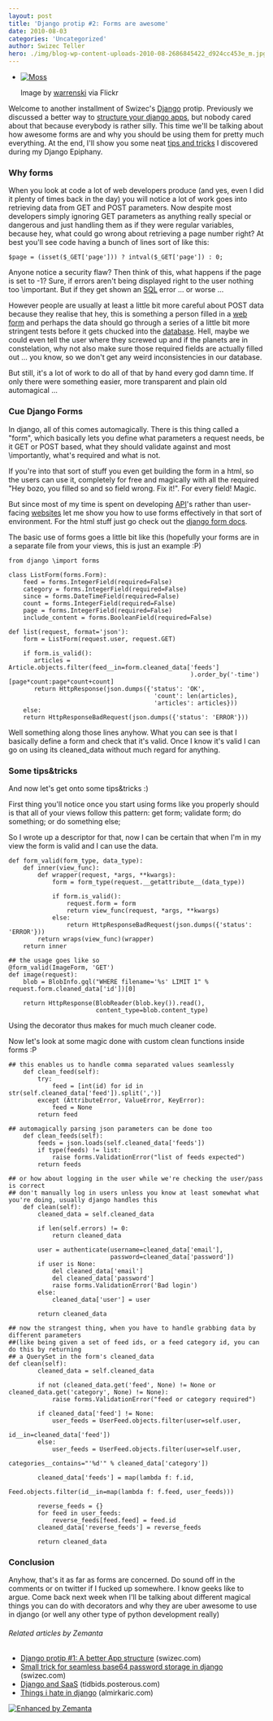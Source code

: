 ```yaml
---
layout: post
title: 'Django protip #2: Forms are awesome'
date: 2010-08-03
categories: 'Uncategorized'
author: Swizec Teller
hero: ./img/blog-wp-content-uploads-2010-08-2686845422_d924cc453e_m.jpg
---
```

- [![Moss](./img/blog-wp-content-uploads-2010-08-2686845422_d924cc453e_m.jpg "Moss")](http://www.flickr.com/photos/50811886@N00/2686845422)

  Image by [warrenski](http://www.flickr.com/photos/50811886@N00/2686845422) via Flickr

Welcome to another installment of Swizec's [Django](http://www.djangoproject.com "Django (web framework)") protip. Previously we discussed a better way to [structure your django apps](http://swizec.com/blog/django-protip-1-a-better-app-structure/swizec/1386), but nobody cared about that because everybody is rather silly. This time we'll be talking about how awesome forms are and why you should be using them for pretty much everything. At the end, I'll show you some neat [tips and tricks](http://en.wikipedia.org/wiki/Tips_%26_Tricks "Tips & Tricks") I discovered during my Django Epiphany.

### Why forms

When you look at code a lot of web developers produce (and yes, even I did it plenty of times back in the day) you will notice a lot of work goes into retrieving data from GET and POST parameters. Now despite most developers simply ignoring GET parameters as anything really special or dangerous and just handling them as if they were regular variables, because hey, what could go wrong about retrieving a page number right? At best you'll see code having a bunch of lines sort of like this:

```
$page = (isset($_GET['page'])) ? intval($_GET['page']) : 0;
```

Anyone notice a security flaw? Then think of this, what happens if the page is set to -1? Sure, if errors aren't being displayed right to the user nothing too \\important. But if they get shown an [SQL](http://en.wikipedia.org/wiki/SQL "SQL") error ... or worse ...



However people are usually at least a little bit more careful about POST data because they realise that hey, this is something a person filled in a [web form](http://en.wikipedia.org/wiki/Form_%28web%29 "Form (web)") and perhaps the data should go through a series of a little bit more stringent tests before it gets chucked into the [database](http://en.wikipedia.org/wiki/Database "Database"). Hell, maybe we could even tell the user where they screwed up and if the planets are in constelation, why not also make sure those required fields are actually filled out ... you know, so we don't get any weird inconsistencies in our database.



But still, it's a lot of work to do all of that by hand every god damn time. If only there were something easier, more transparent and plain old automagical ...

### Cue Django Forms

In django, all of this comes automagically. There is this thing called a "form", which basically lets you define what parameters a request needs, be it GET or POST based, what they should validate against and most \\importantly, what's required and what is not.



If you're into that sort of stuff you even get building the form in a html, so the users can use it, completely for free and magically with all the required "Hey bozo, you filled so and so field wrong. Fix it!". For every field! Magic.



But since most of my time is spent on developing [API](http://en.wikipedia.org/wiki/Application_programming_interface "Application programming interface")'s rather than user-facing [websites](http://en.wikipedia.org/wiki/Website "Website") let me show you how to use forms effectively in that sort of environment. For the html stuff just go check out the [django form docs](http://docs.djangoproject.com/en/dev/topics/forms/).



The basic use of forms goes a little bit like this (hopefully your forms are in a separate file from your views, this is just an example :P)

```
from django \import forms

class ListForm(forms.Form):
    feed = forms.IntegerField(required=False)
    category = forms.IntegerField(required=False)
    since = forms.DateTimeField(required=False)
    count = forms.IntegerField(required=False)
    page = forms.IntegerField(required=False)
    include_content = forms.BooleanField(required=False)

def list(request, format='json'):
    form = ListForm(request.user, request.GET)

    if form.is_valid():
       articles = Article.objects.filter(feed__in=form.cleaned_data['feeds']
                                                  ).order_by('-time')[page*count:page*count+count]
       return HttpResponse(json.dumps({'status': 'OK',
                                        'count': len(articles),
                                        'articles': articles}))
    else:
	return HttpResponseBadRequest(json.dumps({'status': 'ERROR'}))
```

Well something along those lines anyhow. What you can see is that I basically define a form and check that it's valid. Once I know it's valid I can go on using its cleaned_data without much regard for anything.

### Some tips&tricks

And now let's get onto some tips&tricks :)



First thing you'll notice once you start using forms like you properly should is that all of your views follow this pattern: get form; validate form; do something; or do something else;



So I wrote up a descriptor for that, now I can be certain that when I'm in my view the form is valid and I can use the data.

```
def form_valid(form_type, data_type):
    def inner(view_func):
        def wrapper(request, *args, **kwargs):
            form = form_type(request.__getattribute__(data_type))

            if form.is_valid():
                request.form = form
                return view_func(request, *args, **kwargs)
            else:
                return HttpResponseBadRequest(json.dumps({'status': 'ERROR'}))
        return wraps(view_func)(wrapper)
    return inner

## the usage goes like so
@form_valid(ImageForm, 'GET')
def image(request):
    blob = BlobInfo.gql("WHERE filename='%s' LIMIT 1" % request.form.cleaned_data['id'])[0]

    return HttpResponse(BlobReader(blob.key()).read(),
                        content_type=blob.content_type)
```

Using the decorator thus makes for much much cleaner code.



Now let's look at some magic done with custom clean functions inside forms :P

```
## this enables us to handle comma separated values seamlessly
    def clean_feed(self):
        try:
            feed = [int(id) for id in str(self.cleaned_data['feed']).split(',')]
        except (AttributeError, ValueError, KeyError):
            feed = None
        return feed

## automagically parsing json parameters can be done too
    def clean_feeds(self):
        feeds = json.loads(self.cleaned_data['feeds'])
        if type(feeds) != list:
            raise forms.ValidationError("list of feeds expected")
        return feeds

## or how about logging in the user while we're checking the user/pass is correct
## don't manually log in users unless you know at least somewhat what you're doing, usually django handles this
    def clean(self):
        cleaned_data = self.cleaned_data

        if len(self.errors) != 0:
            return cleaned_data

        user = authenticate(username=cleaned_data['email'],
                            password=cleaned_data['password'])
        if user is None:
            del cleaned_data['email']
            del cleaned_data['password']
            raise forms.ValidationError('Bad login')
        else:
            cleaned_data['user'] = user

        return cleaned_data

## now the strangest thing, when you have to handle grabbing data by different parameters
##(like being given a set of feed ids, or a feed category id, you can do this by returning
## a QuerySet in the form's cleaned_data
def clean(self):
        cleaned_data = self.cleaned_data

        if not (cleaned_data.get('feed', None) != None or cleaned_data.get('category', None) != None):
            raise forms.ValidationError("feed or category required")

        if cleaned_data['feed'] != None:
            user_feeds = UserFeed.objects.filter(user=self.user,
                                                 id__in=cleaned_data['feed'])
        else:
            user_feeds = UserFeed.objects.filter(user=self.user,
                                                 categories__contains="'%d'" % cleaned_data['category'])

        cleaned_data['feeds'] = map(lambda f: f.id,
                                    Feed.objects.filter(id__in=map(lambda f: f.feed, user_feeds)))

        reverse_feeds = {}
        for feed in user_feeds:
            reverse_feeds[feed.feed] = feed.id
        cleaned_data['reverse_feeds'] = reverse_feeds

        return cleaned_data
```

### Conclusion

Anyhow, that's it as far as forms are concerned. Do sound off in the comments or on twitter if I fucked up somewhere. I know geeks like to argue. Come back next week when I'll be talking about different magical things you can do with decorators and why they are uber awesome to use in django (or well any other type of python development really)

###### Related articles by Zemanta

- [Django protip #1: A better App structure](http://swizec.com/blog/django-protip-1-a-better-app-structure/swizec/1386) (swizec.com)
- [Small trick for seamless base64 password storage in django](http://swizec.com/blog/small-trick-for-seamless-base64-password-storage-in-django/swizec/1378) (swizec.com)
- [Django and SaaS](http://tidbids.posterous.com/saas-with-django-and-postgresql) (tidbids.posterous.com)
- [Things i hate in django](http://almirkaric.com/2010/5/2/things-i-hate-in-django/) (almirkaric.com)

[![Enhanced by Zemanta](http://img.zemanta.com/zemified_e.png?x-id=c1b237d5-fb11-4a02-a61d-ebecc9071b07)](http://www.zemanta.com/ "Enhanced by Zemanta")